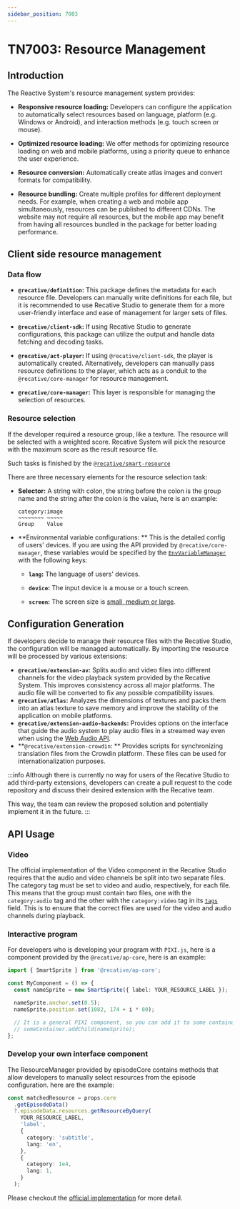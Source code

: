```yaml
---
sidebar_position: 7003
---
```


# TN7003: Resource Management

## Introduction

The Reactive System's resource management system provides:

- **Responsive resource loading:** Developers can configure the application to
  automatically select resources based on language, platform (e.g. Windows or
  Android), and interaction methods (e.g. touch screen or mouse).

- **Optimized resource loading:** We offer methods for optimizing resource
  loading on web and mobile platforms, using a priority queue to enhance the
  user experience.

- **Resource conversion:** Automatically create atlas images and convert formats
  for compatibility.

- **Resource bundling:** Create multiple profiles for different deployment
  needs. For example, when creating a web and mobile app simultaneously,
  resources can be published to different CDNs. The website may not require all
  resources, but the mobile app may benefit from having all resources bundled in
  the package for better loading performance.

## Client side resource management

### Data flow

- **`@recative/definition`:** This package defines the metadata for each
  resource file. Developers can manually write definitions for each file, but it
  is recommended to use Recative Studio to generate them for a more
  user-friendly interface and ease of management for larger sets of files.

- **`@recative/client-sdk`:** If using Recative Studio to generate
  configurations, this package can utilize the output and handle data fetching
  and decoding tasks.

- **`@recative/act-player`:** If using `@recative/client-sdk`, the player is
  automatically created. Alternatively, developers can manually pass resource
  definitions to the player, which acts as a conduit to the
  `@recative/core-manager` for resource management.

- **`@recative/core-manager`:** This layer is responsible for managing the
  selection of resources.

### Resource selection

If the developer required a resource group, like a texture. The resource will be
selected with a weighted score. Recative System will pick the resource with the
maximum score as the result resource file.

Such tasks is finished by the [`@recative/smart-resource`](/api/smart-resource/function/calculateResourceScore)

There are three necessary elements for the resource selection task:

- **Selector:** A string with colon, the string before the colon is the group
  name and the string after the colon is the value, here is an example:

  ```
  category:image
  ~~~~~~~~ ~~~~~
  Group    Value
  ```

- **Environmental variable configurations: ** This is the detailed config of
  users' devices. If you are using the API provided by `@recative/core-manager`,
  these variables would be specified by the [`EnvVariableManager`](https://github.com/recative/recative-system/blob/a391b0dfbc42a8ccffcec6404dc3e86bb019f12f/packages/core-manager/src/manager/envVariable/EnvVariableManager.ts)
  with the following keys:

  - **`lang`:** The language of users' devices.

  - **`device`:** The input device is a mouse or a touch screen.

  - **`screen`:** The screen size is [small, medium or large](https://github.com/recative/recative-system/blob/a391b0dfbc42a8ccffcec6404dc3e86bb019f12f/packages/core-manager/src/manager/envVariable/utils/screenSize.ts#L1).

## Configuration Generation

If developers decide to manage their resource files with the Recative Studio,
the configuration will be managed automatically. By importing the resource will
be processed by various extensions:

- **`@recative/extension-av`:** Splits audio and video files into different
  channels for the video playback system provided by the Recative System. This
  improves consistency across all major platforms. The audio file will be
  converted to fix any possible compatibility issues.
- **`@recative/atlas`:** Analyzes the dimensions of textures and packs them into
  an atlas texture to save memory and improve the stability of the application
  on mobile platforms.
- **`@recative/extension-audio-backends`:** Provides options on the interface
  that guide the audio system to play audio files in a streamed way even when
  using the [Web Audio API](https://developer.mozilla.org/en-US/docs/Web/API/Web_Audio_API).
- **`@recative/extension-crowdin`: ** Provides scripts for synchronizing
  translation files from the Crowdin platform. These files can be used for
  internationalization purposes.

:::info
Although there is currently no way for users of the Recative Studio to add
third-party extensions, developers can create a pull request to the code
repository and discuss their desired extension with the Recative team.

This way, the team can review the proposed solution and potentially implement
it in the future.
:::

## API Usage

### Video

The official implementation of the Video component in the Recative Studio
requires that the audio and video channels be split into two separate files. The
category tag must be set to video and audio, respectively, for each file. This
means that the group must contain two files, one with the `category:audio` tag
and the other with the `category:video` tag in its [`tags`](/api/definitions/interface/IResourceFile#tags)
field. This is to ensure that the correct files are used for the video and audio
channels during playback.

### Interactive program

For developers who is developing your program with `PIXI.js`, here is a
component provided by the `@recative/ap-core`, here is an example:

```ts
import { SmartSprite } from '@recative/ap-core';

const MyComponent = () => {
  const nameSprite = new SmartSprite({ label: YOUR_RESOURCE_LABEL });

  nameSprite.anchor.set(0.5);
  nameSprite.position.set(1082, 174 + i * 80);

  // It is a general PIXI component, so you can add it to some container.
  // someContainer.addChild(nameSprite);
};
```

### Develop your own interface component

The ResourceManager provided by episodeCore contains methods that allow
developers to manually select resources from the episode configuration. here are
the example:

```ts
const matchedResource = props.core
  .getEpisodeData()
  ?.episodeData.resources.getResourceByQuery(
    YOUR_RESOURCE_LABEL,
    'label',
    {
      category: 'subtitle',
      lang: 'en',
    },
    {
      category: 1e4,
      lang: 1,
    }
  );
```

Please checkout the [official implementation](https://github.com/recative/recative-system/blob/feb76e968128289ccde3782dea390e7decc766a1/packages/act-player/src/components/Stage/Video.tsx#L228-L299)
for more detail.
